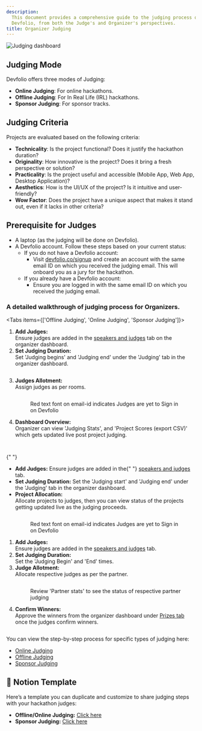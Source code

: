 ```yaml
---
description:
  This document provides a comprehensive guide to the judging process on
  Devfolio, from both the Judge's and Organizer's perspectives.
title: Organizer Judging
---
```


<img src="/assets/image (299).webp" alt="Judging dashboard" />

## Judging Mode

Devfolio offers three modes of Judging:

- **Online Judging**: For online hackathons.
- **Offline Judging**: For In Real Life (IRL) hackathons.
- **Sponsor Judging**: For sponsor tracks.

## Judging Criteria

Projects are evaluated based on the following criteria:

- **Technicality**: Is the project functional? Does it justify the hackathon duration?
- **Originality**: How innovative is the project? Does it bring a fresh perspective or solution?
- **Practicality**: Is the project useful and accessible (Mobile App, Web App, Desktop Application)?
- **Aesthetics**: How is the UI/UX of the project? Is it intuitive and user-friendly?
- **Wow Factor**: Does the project have a unique aspect that makes it stand out, even if it lacks in other criteria?

## Prerequisite for Judges

- A laptop (as the judging will be done on Devfolio).
- A Devfolio account. Follow these steps based on your current status:
  - If you do not have a Devfolio account:
    - Visit [devfolio.co/signup](https://devfolio.co/signup) and create an account with the same email ID on which you received the judging email. This will onboard you as a jury for the hackathon.
  - If you already have a Devfolio account:
    - Ensure you are logged in with the same email ID on which you received the judging email.

### A detailed walkthrough of judging process for Organizers.

<Tabs items={['Offline Judging', 'Online Judging', 'Sponsor Judging']}>
  <Tab value="Offline Judging">
    <ol className="list-decimal pl-4 space-y-4">
      <li>
        <strong>Add Judges:</strong>
        <div>
          Ensure judges are added in the <a href="../organizers/setup/judges.md">speakers and judges</a> tab on the organizer dashboard.
        </div>
      </li>
      <li>
        <strong>Set Judging Duration:</strong>
        <div>
          Set 'Judging begins' and 'Judging end' under the 'Judging' tab in the organizer dashboard.
          <figure>
            <img src="/assets/image-5.15.webp" alt="" />
          </figure>
        </div>
      </li>
      <li>
        <strong>Judges Allotment:</strong>
        <div>
          Assign judges as per rooms.
          <figure>
            <img src="/assets/image-5.16.webp" alt="" />
            <figcaption>
              <p>Red text font on email-id indicates Judges are yet to Sign in on Devfolio</p>
            </figcaption>
          </figure>
        </div>
      </li>
      <li>
        <strong>Dashboard Overview:</strong>
        <div>
          Organizer can view 'Judging Stats', and 'Project Scores (export CSV)' which gets updated live post project judging.
          <figure>
            <img src="/assets/image-5.17.webp" alt="" />
          </figure>
          <figure>
            <img src="/assets/image-5.18.webp" alt="" />
          </figure>
        </div>
      </li>
    </ol>
  </Tab>

{" "}

<Tab value="Online Judging">
  <ul className="list-disc pl-4 space-y-4">
    <li>
      <strong>Add Judges:</strong> Ensure judges are added in the{" "}
      <a href="../organizers/setup/judges.md">speakers and judges</a> tab.
    </li>
    <li>
      <strong>Set Judging Duration:</strong> Set the 'Judging start' and
      'Judging end' under the 'Judging' tab in the organizer dashboard.
    </li>
    <li>
      <strong>Project Allocation:</strong>
      <div>
        Allocate projects to judges, then you can view status of the projects
        getting updated live as the judging proceeds.
        <figure>
          <img src="/assets/image-5.19.webp" alt="" />
          <figcaption>
            <p>
              Red text font on email-id indicates Judges are yet to Sign in on
              Devfolio
            </p>
          </figcaption>
        </figure>
      </div>
    </li>
  </ul>
</Tab>

  <Tab value="Sponsor Judging">
    <ol className="list-decimal pl-4 space-y-4">
      <li>
        <strong>Add Judges:</strong>
        <div>
          Ensure judges are added in the <a href="/docs/guide/setting-up-your-hackathon/judges-tab">speakers and judges</a> tab.
        </div>
      </li>
      <li>
        <strong>Set Judging Duration:</strong>
        <div>Set the 'Judging Begin' and 'End' times.</div>
      </li>
      <li>
        <strong>Judge Allotment:</strong>
        <div>
          Allocate respective judges as per the partner.
          <figure>
            <img src="/assets/image-5.20.webp" alt="" />
            <figcaption>
              <p>Review 'Partner stats' to see the status of respective partner judging</p>
            </figcaption>
          </figure>
        </div>
      </li>
      <li>
        <strong>Confirm Winners:</strong>
        <div>
          Approve the winners from the organizer dashboard under <a href="../organizers/setup/prizes.md">Prizes tab</a> once the judges confirm winners.
          <figure>
            <img src="/assets/image-5.21.webp" alt="" />
          </figure>
        </div>
      </li>
    </ol>
  </Tab>
</Tabs>

You can view the step-by-step process for specific types of judging here:

- [Online Judging](online-judging/)
- [Offline Judging](offline-judging/)
- [Sponsor Judging](sponsor-judging/)

## 🧰 Notion Template

Here’s a template you can duplicate and customize to share judging steps with your hackathon judges:

- **Offline/Online Judging:** [Click here](https://devfolio.notion.site/Insert-hackathon-name-Track-Judging-a9561d9a7242439bb6a904acb4a07391?pvs=4)
- **Sponsor Judging:** [Click here](https://devfolio.notion.site/Insert-Hackathon-name-Sponsor-Judging-c7d54f955714489188c9a67cec8752d9?pvs=4)
